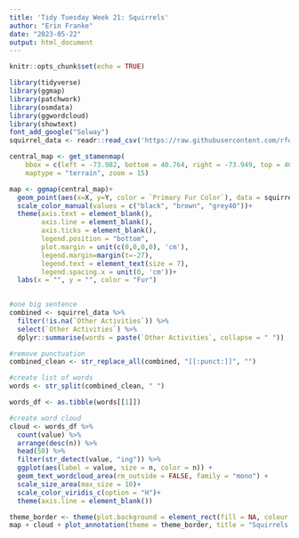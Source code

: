 ```yaml
---
title: 'Tidy Tuesday Week 21: Squirrels'
author: "Erin Franke"
date: "2023-05-22"
output: html_document
---
```


```r
knitr::opts_chunk$set(echo = TRUE)
```

```r
library(tidyverse)
library(ggmap)
library(patchwork)
library(osmdata)
library(ggwordcloud)
library(showtext)
font_add_google("Solway")
squirrel_data <- readr::read_csv('https://raw.githubusercontent.com/rfordatascience/tidytuesday/master/data/2023/2023-05-23/squirrel_data.csv')
```

```r
central_map <- get_stamenmap(
    bbox = c(left = -73.982, bottom = 40.764, right = -73.949, top = 40.801), 
    maptype = "terrain", zoom = 15)

map <- ggmap(central_map)+
  geom_point(aes(x=X, y=Y, color = `Primary Fur Color`), data = squirrel_data %>% filter(!is.na(`Primary Fur Color`)), alpha = 0.5, size = 0.7)+
  scale_color_manual(values = c("black", "brown", "grey40"))+
  theme(axis.text = element_blank(), 
        axis.line = element_blank(), 
        axis.ticks = element_blank(), 
        legend.position = "bottom", 
        plot.margin = unit(c(0,0,0,0), 'cm'), 
        legend.margin=margin(t=-27), 
        legend.text = element_text(size = 7),
        legend.spacing.x = unit(0, 'cm'))+
  labs(x = "", y = "", color = "Fur")
        

#one big sentence
combined <- squirrel_data %>%
  filter(!is.na(`Other Activities`)) %>%
  select(`Other Activities`) %>%
  dplyr::summarise(words = paste(`Other Activities`, collapse = " "))

#remove punctuation
combined_clean <- str_replace_all(combined, "[[:punct:]]", "") 

#create list of words
words <- str_split(combined_clean, " ")

words_df <- as.tibble(words[[1]]) 

#create word cloud
cloud <- words_df %>%
  count(value) %>%
  arrange(desc(n)) %>%
  head(50) %>%
  filter(str_detect(value, "ing")) %>%
  ggplot(aes(label = value, size = n, color = n)) +
  geom_text_wordcloud_area(rm_outside = FALSE, family = "mono") +
  scale_size_area(max_size = 10)+
  scale_color_viridis_c(option = "H")+
  theme(axis.line = element_blank())
```

```r
theme_border <- theme(plot.background = element_rect(fill = NA, colour = 'black', linewidth = 1))
map + cloud + plot_annotation(theme = theme_border, title = "Squirrels in Central Park: Where are they and how are they described?", subtitle = "Verbs from extra observations provided for 437 sightings. All data collected in Oct 2018.", caption= "Erin Franke @efranke7282 \n Data from 2018 Central Park Squirrel Census")
```

